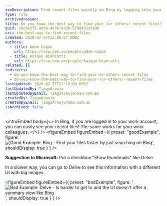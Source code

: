 ```yaml
---
seoDescription: Find recent files quickly on Bing by logging into your work account or viewing your colleagues' files.
type: rule
archivedreason:
title: Do you know the best way to find your (or others) recent files?
guid: 16c0e275-a0da-4e39-8a3b-579d431a56d6
uri: the-best-way-to-find-recent-files
created: 2020-07-27T22:08:57.000Z
authors:
  - title: Adam Cogan
    url: https://ssw.com.au/people/adam-cogan
  - title: Kaique Biancatti
    url: https://ssw.com.au/people/kaique-biancatti
related: []
redirects:
  - do-you-know-the-best-way-to-find-your-or-others-recent-files
  - do-you-know-the-best-way-to-find-your-(or-others)-recent-files
lastUpdated: 2020-07-27T22:19:08.000Z
lastUpdatedBy: TiagoAraujo
lastUpdatedByEmail: TiagoAraujo@ssw.com.au
createdBy: TiagoAraujo
createdByEmail: TiagoAraujo@ssw.com.au
isArchived: false
---
```


<introEmbed
  body={<>
In Bing, if you are logged in to your work account, you can easily see your recent files!
The same works for your work colleagues.
  </>}
/>
<figureEmbed figureEmbed={{
  preset: "goodExample",
  figure: '![Good Example: Bing - Find your files faster by just searching on Bing](/uploads/rules/the-best-way-to-find-recent-files/bing-recent-files.png)',
  shouldDisplay: true
} } />


**Suggestion to Microsoft:** Put a checkbox "Show thumbnails" like Delve.

In a slower way, you can go to Delve to see this information with a different UI with big images.

<figureEmbed figureEmbed={{
  preset: "badExample",
  figure: '![Bad Example: Delve - Is harder to get to and the UI doesn\'t offer a summary view like Bing](/uploads/rules/the-best-way-to-find-recent-files/delve-recent-files.png)',
  shouldDisplay: true
} } />
